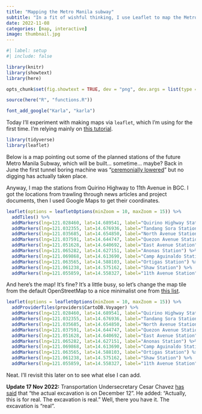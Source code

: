 ```yaml
---
title: "Mapping the Metro Manila subway"
subtitle: "In a fit of wishful thinking, I use Leaflet to map the Metro Manila subway as if it existed"
date: 2022-11-08
categories: [map, interactive]
image: thumbnail.jpg
---
```


```r
#| label: setup
#| include: false

library(knitr)
library(showtext)
library(here)

opts_chunk$set(fig.showtext = TRUE, dev = "png", dev.args = list(type = "cairo-png"))

source(here("R", "functions.R"))

font_add_google("Karla", "karla")
```

Today I'll experiment with making maps via `leaflet`, which I'm using for the first time. I'm relying mainly on [this tutorial](https://rstudio.github.io/leaflet).

```r
library(tidyverse)
library(leaflet)
```

Below is a map pointing out some of the planned stations of the future Metro Manila Subway, which will be built... sometime... maybe? Back in June the first tunnel boring machine was "[ceremonially lowered](https://newsinfo.inquirer.net/1609693/duterte-leads-commissioning-of-brp-melchora-aquino-lowering-of-ncr-subways-tunnel-boring-machine)" but no digging has actually taken place.

Anyway, I map the stations from Quirino Highway to 11th Avenue in BGC. I got the locations from trawling through news articles and project documents, then I used Google Maps to get their coordinates.

```r
leaflet(options = leafletOptions(minZoom = 10, maxZoom = 15)) %>%
  addTiles() %>%
  addMarkers(lng=121.028460, lat=14.689541, label="Quirino Highway Station") %>%
  addMarkers(lng=121.032355, lat=14.676936, label="Tandang Sora Station") %>%
  addMarkers(lng=121.035685, lat=14.654850, label="North Avenue Station") %>%
  addMarkers(lng=121.037591, lat=14.644747, label="Quezon Avenue Station") %>%
  addMarkers(lng=121.051628, lat=14.640692, label="East Avenue Station") %>%
  addMarkers(lng=121.065282, lat=14.627151, label="Anonas Station") %>%
  addMarkers(lng=121.069868, lat=14.613690, label="Camp Aguinaldo Station") %>%
  addMarkers(lng=121.063565, lat=14.588103, label="Ortigas Station") %>%
  addMarkers(lng=121.061238, lat=14.575162, label="Shaw Station") %>%
  addMarkers(lng=121.055859, lat=14.558327, label="11th Avenue Station")
```

And here's the map! It's fine? It's a little busy, so let's change the map tile from the default OpenStreetMap to a nice minimalist one from [this list](http://leaflet-extras.github.io/leaflet-providers/preview/index.html).

```r
leaflet(options = leafletOptions(minZoom = 10, maxZoom = 15)) %>%
  addProviderTiles(providers$CartoDB.Voyager) %>%
  addMarkers(lng=121.028460, lat=14.689541, label="Quirino Highway Station") %>%
  addMarkers(lng=121.032355, lat=14.676936, label="Tandang Sora Station") %>%
  addMarkers(lng=121.035685, lat=14.654850, label="North Avenue Station") %>%
  addMarkers(lng=121.037591, lat=14.644747, label="Quezon Avenue Station") %>%
  addMarkers(lng=121.051628, lat=14.640692, label="East Avenue Station") %>%
  addMarkers(lng=121.065282, lat=14.627151, label="Anonas Station") %>%
  addMarkers(lng=121.069868, lat=14.613690, label="Camp Aguinaldo Station") %>%
  addMarkers(lng=121.063565, lat=14.588103, label="Ortigas Station") %>%
  addMarkers(lng=121.061238, lat=14.575162, label="Shaw Station") %>%
  addMarkers(lng=121.055859, lat=14.558327, label="11th Avenue Station")
```

Neat. I'll revisit this later on to see what else I can add.

**Update 17 Nov 2022:** Transportation Undersecretary Cesar Chavez [has said](https://news.abs-cbn.com/business/11/17/22/metro-manila-subway-excavation-to-start-in-december) that "the actual excavation is on December 12". He added: "Actually, this is for real. The excavation is real." Well, there you have it. The excavation is "real".
